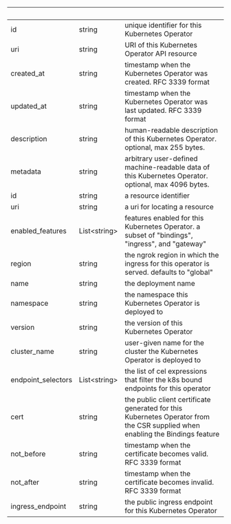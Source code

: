 | &nbsp; | &nbsp; | &nbsp; |
|---|---|---|
| id | string | unique identifier for this Kubernetes Operator |
| uri | string | URI of this Kubernetes Operator API resource |
| created_at | string | timestamp when the Kubernetes Operator was created. RFC 3339 format |
| updated_at | string | timestamp when the Kubernetes Operator was last updated. RFC 3339 format |
| description | string | human-readable description of this Kubernetes Operator. optional, max 255 bytes. |
| metadata | string | arbitrary user-defined machine-readable data of this Kubernetes Operator. optional, max 4096 bytes. |
| id | string | a resource identifier |
| uri | string | a uri for locating a resource |
| enabled_features | List&lt;string&gt; | features enabled for this Kubernetes Operator. a subset of "bindings", "ingress", and "gateway" |
| region | string | the ngrok region in which the ingress for this operator is served. defaults to "global" |
| name | string | the deployment name |
| namespace | string | the namespace this Kubernetes Operator is deployed to |
| version | string | the version of this Kubernetes Operator |
| cluster_name | string | user-given name for the cluster the Kubernetes Operator is deployed to |
| endpoint_selectors | List&lt;string&gt; | the list of cel expressions that filter the k8s bound endpoints for this operator |
| cert | string | the public client certificate generated for this Kubernetes Operator from the CSR supplied when enabling the Bindings feature |
| not_before | string | timestamp when the certificate becomes valid. RFC 3339 format |
| not_after | string | timestamp when the certificate becomes invalid. RFC 3339 format |
| ingress_endpoint | string | the public ingress endpoint for this Kubernetes Operator |